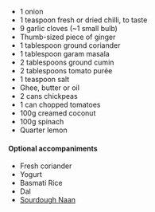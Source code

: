 - 1 onion
- 1 teaspoon fresh or dried chilli, to taste
- 9 garlic cloves (~1 small bulb)
- Thumb-sized piece of ginger
- 1 tablespoon ground coriander
- 1 tablespoon garam masala
- 2 tablespoons ground cumin
- 2 tablespoons tomato purée
- 1 teaspoon salt
- Ghee, butter or oil
- 2 cans chickpeas
- 1 can chopped tomatoes
- 100g creamed coconut
- 100g spinach
- Quarter lemon

#### Optional accompaniments

- Fresh coriander
- Yogurt
- Basmati Rice
- Dal
- [Sourdough Naan](./sourdough-naan)
